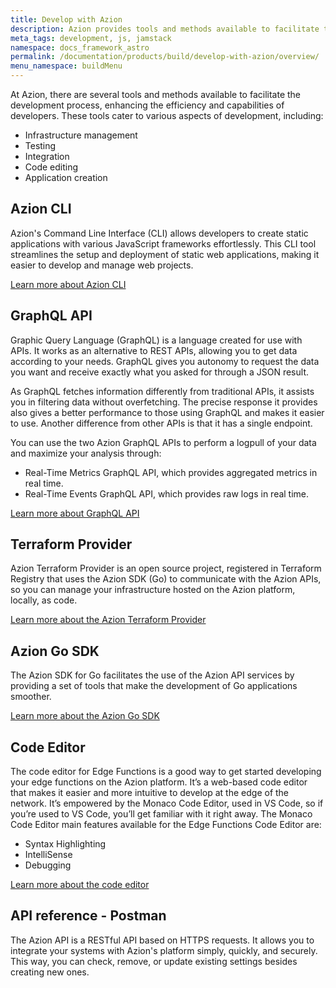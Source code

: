 ```yaml
---
title: Develop with Azion
description: Azion provides tools and methods available to facilitate the development process.
meta_tags: development, js, jamstack
namespace: docs_framework_astro
permalink: /documentation/products/build/develop-with-azion/overview/
menu_namespace: buildMenu
---
```


At Azion, there are several tools and methods available to facilitate the development process, enhancing the efficiency and capabilities of developers. These tools cater to various aspects of development, including:

- Infrastructure management
- Testing
- Integration
- Code editing
- Application creation

## Azion CLI

Azion's Command Line Interface (CLI) allows developers to create static applications with various JavaScript frameworks effortlessly. This CLI tool streamlines the setup and deployment of static web applications, making it easier to develop and manage web projects.

[Learn more about Azion CLI](https://www.azion.com/en/documentation/products/terraform-provider/)

## GraphQL API

Graphic Query Language (GraphQL) is a language created for use with APIs. It works as an alternative to REST APIs, allowing you to get data according to your needs. GraphQL gives you autonomy to request the data you want and receive exactly what you asked for through a JSON result.

As GraphQL fetches information differently from traditional APIs, it assists you in filtering data without overfetching. The precise response it provides also gives a better performance to those using GraphQL and makes it easier to use. Another difference from other APIs is that it has a single endpoint.

You can use the two Azion GraphQL APIs to perform a logpull of your data and maximize your analysis through:

- Real-Time Metrics GraphQL API, which provides aggregated metrics in real time.
- Real-Time Events GraphQL API, which provides raw logs in real time.

[Learn more about GraphQL API](https://www.azion.com/en/documentation/products/graphql-api-overview/)

## Terraform Provider

Azion Terraform Provider is an open source project, registered in Terraform Registry that uses the Azion SDK (Go) to communicate with the Azion APIs, so you can manage your infrastructure hosted on the Azion platform, locally, as code.

[Learn more about the Azion Terraform Provider](https://www.azion.com/en/documentation/products/terraform-provider/)

## Azion Go SDK

The Azion SDK for Go facilitates the use of the Azion API services by providing a set of tools that make the development of Go applications smoother.

[Learn more about the Azion Go SDK](https://www.azion.com/en/documentation/devtools/sdk/go/)

## Code Editor

The code editor for Edge Functions is a good way to get started developing your edge functions on the Azion platform. It’s a web-based code editor that makes it easier and more intuitive to develop at the edge of the network. It’s empowered by the Monaco Code Editor, used in VS Code, so if you’re used to VS Code, you’ll get familiar with it right away. The Monaco Code Editor main features available for the Edge Functions Code Editor are:

- Syntax Highlighting
- IntelliSense
- Debugging

[Learn more about the code editor](https://www.azion.com/en/documentation/devtools/sdk/go/)


## API reference - Postman

The Azion API is a RESTful API based on HTTPS requests. It allows you to integrate your systems with Azion's platform simply, quickly, and securely. This way, you can check, remove, or update existing settings besides creating new ones.
